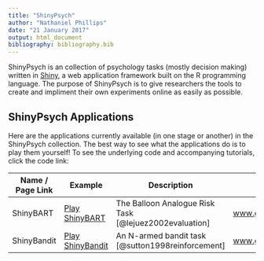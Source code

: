 ```yaml
---
title: "ShinyPsych"
author: "Nathaniel Phillips"
date: "21 January 2017"
output: html_document
bibliography: bibliography.bib
---
```


ShinyPsych is an collection of psychology tasks (mostly decision making) written in [Shiny](http://shiny.rstudio.com), a web application framework built on the R programming language. The purpose of ShinyPsych is to give researchers the tools to create and impliment their own experiments online as easily as possible.


## ShinyPsych Applications

Here are the applications currently available (in one stage or another) in the ShinyPsych collection. The best way to see what the applications do is to play them yourself! To see the underlying code and accompanying tutorials, click the code link:


| Name / Page Link | Example | Description |  Code and Guide | 
|-------------|-------------- | ---------------------------------- | -----------------------| --------------------- | 
| ShinyBART| [Play ShinyBART](https://econpsychbasel.shinyapps.io/ShinyBART/) |  The Balloon Analogue Risk Task [@lejuez2002evaluation]  | [www.github.com/ndphillips/ShinyBART](http://www.github.com/ndphillips/ShinyBART) |
| ShinyBandit| [Play ShinyBandit](https://econpsychbasel.shinyapps.io/ShinyBandit/) | An N-armed bandit task [@sutton1998reinforcement] | [www.github.com/ndphillips/ShinyBandit](http://www.github.com/ndphillips/ShinyBandit)
